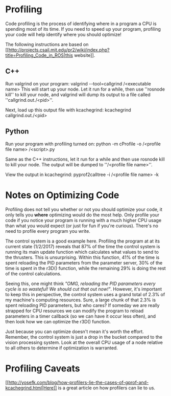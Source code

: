 # Profiling
Code profiling is the process of identifying where in a program a CPU is spending most of its time. If you need to speed up your program, profiling your code will help identify where you should optimize!

The following instructions are based on [[http://projects.csail.mit.edu/pr2/wiki/index.php?title=Profiling_Code_in_ROS|this website]].

## C++
Run valgrind on your program:
  valgrind --tool=callgrind /\<executable name\>
This will start up your node. Let it run for a while, then use ''rosnode kill'' to kill your node, and valgrind will dump its output to a file called ''callgrind.out./\<pid\>''.

Next, load up this output file with kcachegrind:
  kcachegrind callgrind.out./\<pid\>

## Python
Run your program with profiling turned on:
  python -m cProfile -o /\<profile file name\> /\<script\>.py

Same as the C++ instructions, let it run for a while and then use rosnode kill to kill your node. The output will be dumped to ''/\<profile file name\>''.

View the output in kcachegrind:
  pyprof2calltree -i /\<profile file name\> -k
  
# Notes on Optimizing Code
Profiling does not tell you whether or not you should optimize your code, it only tells you **where** optimizing would do the most help. Only profile your code if you notice your program is running with a much higher CPU usage than what you would expect (or just for fun if you're curious). There's no need to profile every program you write.

The control system is a good example here. Profiling the program at at its current state (1/2/2017) reveals that 87% of the time the control system is running its main update function which calculates what values to send to the thrusters. This is unsurprising. Within this function, 41% of the time is spent reloading the PID parameters from the parameter server, 30% of the time is spent in the r3D() function, while the remaining 29% is doing the rest of the control calculations.

Seeing this, one might think *"OMG, reloading the PID parameters every cycle is so wasteful! We should cut that out now!"*. However, it's important to keep this in perspective, the control system uses a grand total of 2.3% of my machine's computing resources. Sure, a large chunk of that 2.3% is spent reloading PID parameters, but who cares? If someday we are really strapped for CPU resources we can modify the program to reload parameters in a timer callback (so we can have it occur less often), and then look how we can optimize the r3D() function.

Just because you can optimize doesn't mean it's worth the effort. Remember, the control system is just a drop in the bucket compared to the vision processing system. Look at the overall CPU usage of a node relative to all others to determine if optimization is warranted.

# Profiling Caveats
[[http://yosefk.com/blog/how-profilers-lie-the-cases-of-gprof-and-kcachegrind.html|Here]] is a great article on how profilers can lie to us.